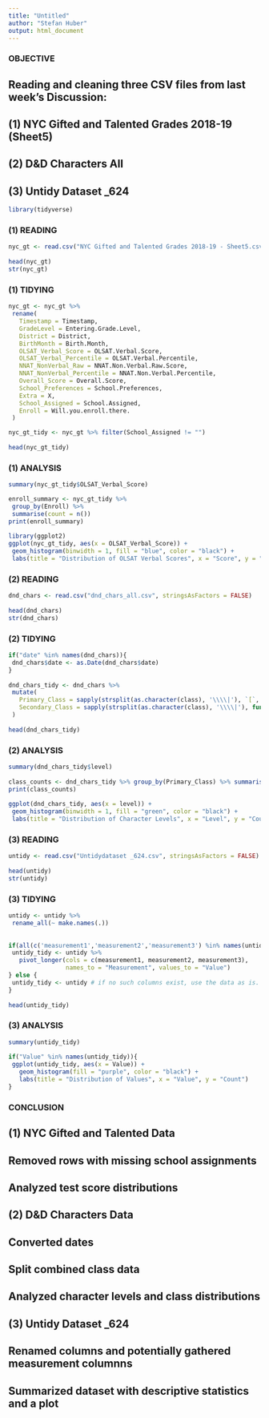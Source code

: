---
title: "Untitled"
author: "Stefan Huber"
output: html_document
---


### OBJECTIVE

##  Reading and cleaning three CSV files from last week's Discussion:  
## (1) NYC Gifted and Talented Grades 2018-19 (Sheet5)
## (2) D&D Characters All
## (3) Untidy Dataset _624

```{r setup, include=FALSE}
library(tidyverse)
```

### (1) READING

```{r}
nyc_gt <- read.csv("NYC Gifted and Talented Grades 2018-19 - Sheet5.csv", stringsAsFactors = FALSE)  
 
head(nyc_gt)  
str(nyc_gt)
```
  
### (1) TIDYING

```{r}
nyc_gt <- nyc_gt %>%  
 rename(  
   Timestamp = Timestamp,  
   GradeLevel = Entering.Grade.Level,  
   District = District,  
   BirthMonth = Birth.Month,  
   OLSAT_Verbal_Score = OLSAT.Verbal.Score,  
   OLSAT_Verbal_Percentile = OLSAT.Verbal.Percentile,  
   NNAT_NonVerbal_Raw = NNAT.Non.Verbal.Raw.Score,  
   NNAT_NonVerbal_Percentile = NNAT.Non.Verbal.Percentile,  
   Overall_Score = Overall.Score,  
   School_Preferences = School.Preferences,  
   Extra = X,  
   School_Assigned = School.Assigned,  
   Enroll = Will.you.enroll.there.  
 )  

nyc_gt_tidy <- nyc_gt %>% filter(School_Assigned != "")  
 
head(nyc_gt_tidy)  
```

### (1) ANALYSIS

```{r}
summary(nyc_gt_tidy$OLSAT_Verbal_Score)  

enroll_summary <- nyc_gt_tidy %>%  
 group_by(Enroll) %>%  
 summarise(count = n())  
print(enroll_summary)  
 
library(ggplot2)  
ggplot(nyc_gt_tidy, aes(x = OLSAT_Verbal_Score)) +  
 geom_histogram(binwidth = 1, fill = "blue", color = "black") +  
 labs(title = "Distribution of OLSAT Verbal Scores", x = "Score", y = "Count")  
```

### (2) READING

```{r}
dnd_chars <- read.csv("dnd_chars_all.csv", stringsAsFactors = FALSE)  
 
head(dnd_chars)  
str(dnd_chars)  
```

### (2) TIDYING

```{r}
if("date" %in% names(dnd_chars)){  
 dnd_chars$date <- as.Date(dnd_chars$date)  
}  
 
dnd_chars_tidy <- dnd_chars %>%  
 mutate(  
   Primary_Class = sapply(strsplit(as.character(class), '\\\\|'), `[`, 1),  
   Secondary_Class = sapply(strsplit(as.character(class), '\\\\|'), function(x) ifelse(length(x)>1, x[2], NA))  
 )  
 
head(dnd_chars_tidy) 
```

### (2) ANALYSIS

```{r}
summary(dnd_chars_tidy$level)  
 
class_counts <- dnd_chars_tidy %>% group_by(Primary_Class) %>% summarise(count = n())  
print(class_counts)  
 
ggplot(dnd_chars_tidy, aes(x = level)) +  
 geom_histogram(binwidth = 1, fill = "green", color = "black") +  
 labs(title = "Distribution of Character Levels", x = "Level", y = "Count")  
```

### (3) READING

```{r}
untidy <- read.csv("Untidydataset _624.csv", stringsAsFactors = FALSE)  
 
head(untidy)  
str(untidy) 
```

### (3) TIDYING

```{r}
untidy <- untidy %>%   
 rename_all(~ make.names(.))  
 
 
if(all(c('measurement1','measurement2','measurement3') %in% names(untidy))){  
 untidy_tidy <- untidy %>%   
   pivot_longer(cols = c(measurement1, measurement2, measurement3),   
                names_to = "Measurement", values_to = "Value")  
} else {  
 untidy_tidy <- untidy # if no such columns exist, use the data as is.  
}  
 
head(untidy_tidy)  
```

### (3) ANALYSIS

```{r}
summary(untidy_tidy)  
 
if("Value" %in% names(untidy_tidy)){  
 ggplot(untidy_tidy, aes(x = Value)) +  
   geom_histogram(fill = "purple", color = "black") +  
   labs(title = "Distribution of Values", x = "Value", y = "Count")  
}  
```

### CONCLUSION

## (1) NYC Gifted and Talented Data
## Removed rows with missing school assignments
## Analyzed test score distributions

## (2) D&D Characters Data
## Converted dates
## Split combined class data
## Analyzed character levels and class distributions

## (3) Untidy Dataset _624
## Renamed columns and potentially gathered measurement columnns
## Summarized dataset with descriptive statistics and a plot